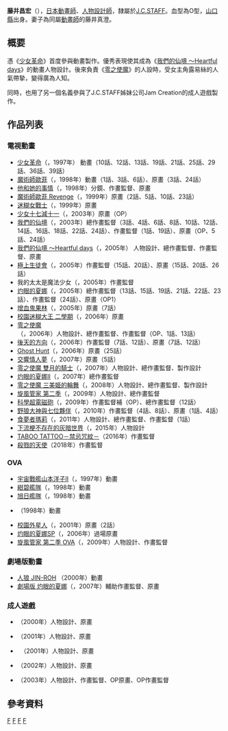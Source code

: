 {{BLP unsourced|time=2020-10-28T10:30:17+00:00}}
{{notability unreferenced|time=2020-07-30}}
{{noteTA|G1=Anime}}
{{Japanese|japanese=藤井 昌宏|kana=ふじい まさひろ|romaji=Fuji Masahiro}}

'''藤井昌宏'''（{{bd||10月23日|catIdx=Fuji Masahiro}}），[[日本|日本]][[動畫師|動畫師]]、[[人物設計|人物設計師]]，隸屬於[[J.C.STAFF|J.C.STAFF]]。血型為O型，[[山口縣|山口縣]]出身。妻子為同屬[[動畫師|動畫師]]的藤井真澄。 

== 概要 ==
憑《[[少女革命|少女革命]]》首度參與動畫製作。優秀表現使其成為《[[我們的仙境|我們的仙境 〜Heartful days]]》的動畫人物設計。後來負責《[[零之使魔|零之使魔]]》的人設時，受女主角露易絲的人氣帶摯，變得廣為人知。

同時，也用了另一個名義參與了J.C.STAFF姊妹公司Jam Creation的成人遊戲製作。

== 作品列表 ==
=== 電視動畫 ===
* [[少女革命|少女革命]]（{{lang|ja|少女革命ウテナ}}，1997年） 動畫（10話、12話、13話、19話、21話、25話、29話、36話、39話） 
* [[魔術師歐菲|魔術師歐菲]]（{{lang|ja|魔術士オーフェン}}，1998年）動畫（1話、3話、6話）、原畫（3話、24話） 
* [[他和她的事情|他和她的事情]]（{{lang|ja|彼氏彼女の事情}}，1998年）分鏡、作畫監督、原畫 
* [[魔術師歐菲|魔術師歐菲 Revenge]]（{{lang|ja|魔術士オーフェン Revenge}}，1999年）原畫（2話、5話、10話、23話） 
* [[迷糊女戰士|迷糊女戰士]]（{{lang|ja|エクセル・サーガ}}，1999年）原畫 
* [[少女十七減十一|少女十七減十一]]（{{lang|ja|ななか6/17}}，2003年）原畫（OP） 
* [[我們的仙境|我們的仙境]]（{{lang|ja|まぶらほ}}，2003年）總作畫監督（3話、4話、6話、8話、10話、12話、14話、16話、18話、22話、24話）、作畫監督（1話、19話）、原畫（OP、5話、24話） 
* [[我們的仙境|我們的仙境 〜Heartful days]]（{{lang|ja|まほらば〜Heartful days}}，2005年） 人物設計、總作畫監督、作畫監督、原畫 
* [[極上生徒會|極上生徒會]]（{{lang|ja|極上生徒会}}，2005年）作畫監督（15話、20話）、原畫（15話、20話、26話） 
* 我的太太是魔法少女（{{lang|ja|奥さまは魔法少女}}，2005年）作畫監督 
* [[灼眼的夏娜|灼眼的夏娜]]（{{lang|ja|灼眼のシャナ}}，2005年）總作畫監督（13話、15話、19話、21話、22話、23話）、作畫監督（24話）、原畫（OP1） 
* [[增血鬼果林|增血鬼果林]]（{{lang|ja|かりん}}，2005年）原畫（7話） 
* [[校園迷糊大王|校園迷糊大王 二學期]]（{{lang|ja|スクールランブル 二学期}}，2006年）原畫 
* [[零之使魔|零之使魔]]（{{lang|ja|ゼロの使い魔}}，2006年）人物設計、總作畫監督、作畫監督（OP、1話、13話） 
* [[後天的方向|後天的方向]]（{{lang|ja|あさっての方向。}}，2006年）作畫監督（7話、12話）、原畫（7話、12話） 
* [[惡靈系列|Ghost Hunt]]（{{lang|ja|ゴーストハント}}，2006年）原畫（25話） 
* [[交響情人夢|交響情人夢]]（{{lang|ja|のだめカンタービレ}}，2007年）原畫（5話） 
* [[零之使魔|零之使魔 雙月的騎士]]（{{lang|ja|ゼロの使い魔 〜双月の騎士〜}}，2007年）人物設計、總作畫監督、製作設計 
* [[灼眼的夏娜|灼眼的夏娜Ⅱ]]（{{lang|ja|灼眼のシャナII}}，2007年）總作畫監督 
* [[零之使魔|零之使魔 三美姫的輪舞]]（{{lang|ja|ゼロの使い魔 〜三美姫の輪舞〜}}，2008年）人物設計、總作畫監督、製作設計 
* [[旋風管家|旋風管家 第二季]]（{{lang|ja|ハヤテのごとく!!}}，2009年）人物設計、總作畫監督 
* [[科學超電磁砲|科學超電磁砲]]（{{lang|ja|とある科学の超電磁砲}}，2009年）作畫監督補（OP）、總作畫監督（12話） 
* [[野狼大神|野狼大神與七位夥伴]]（{{lang|ja|オオカミさんと七人の仲間たち}}，2010年）作畫監督（4話、8話）、原畫（1話、4話） 
* [[食夢者瑪莉|食夢者瑪莉]]（{{lang|ja|夢喰いメリー}}，2011年）人物設計、總作畫監督、作畫監督（1話）
* [[下流梗不存在的灰暗世界|下流梗不存在的灰暗世界]]（{{lang|ja|下ネタという概念が存在しない退屈な世界}}，2015年）人物設計
* [[TABOO_TATTOO－禁忌咒紋－|TABOO TATTOO－禁忌咒紋－]]（2016年）作畫監督
* [[殺戮的天使|殺戮的天使]]（2018年）作畫監督

=== OVA ===
* [[宇宙戰艦山本洋子|宇宙戰艦山本洋子Ⅱ]]（{{lang|ja|それゆけ!宇宙戦艦ヤマモト・ヨーコII}}，1997年）動畫 
* [[紺碧艦隊|紺碧艦隊]]（{{lang|ja|紺碧の艦隊}}，1998年）動畫 
* [[旭日艦隊|旭日艦隊]]（{{lang|ja|旭日の艦隊}}，1998年）動畫 
* {{lang|ja|でたとこプリンセス}}（1998年）動畫 
* [[校園外星人|校園外星人]]（{{lang|ja|エイリアン9}}，2001年）原畫（2話） 
* [[灼眼的夏娜|灼眼的夏娜SP]]（{{lang|ja|灼眼のシャナSP}}，2006年）過場原畫 
* [[旋風管家|旋風管家 第二季 OVA]]（{{lang|ja|ハヤテのごとく!! OVA}}，2009年）人物設計、作畫監督 

=== 劇場版動畫 ===
* [[人狼_JIN-ROH|人狼 JIN-ROH]] （2000年）動畫 
* [[灼眼的夏娜|劇場版 灼眼的夏娜]]（{{lang|ja|劇場版 灼眼のシャナSP}}，2007年）輔助作畫監督、原畫 
 
=== 成人遊戲 ===
* {{lang|ja|eye's ONLY その輝きは眩しさに満ちて}} （2000年）人物設計、原畫 
* {{lang|ja|ぽこぽこ軍将 棚からこぼれたストーリー}} （2001年）人物設計、原畫 
* {{lang|ja|ゆうれいは同居人!?}}　（2001年）人物設計、原畫 
* {{lang|ja|ぽこぽこ軍将2 -いっつ・あ・りある・わ〜るど-}} （2002年）人物設計、原畫
* {{lang|ja|ももいろパラダイス 〜住み込みバイト 恋愛付〜}} （2003年）人物設計、作畫監督、OP原畫、OP作畫監督

== 參考資料 ==
<references />

{{DEFAULTSORT:fuji masahiro}}
[[Category:日本動畫師|F]]
[[Category:動畫人物設計師|F]]
[[Category:在世人物|F]]
[[Category:山口縣出身人物|F]]